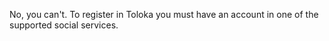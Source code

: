 <Cut title="I don't have a social account. Can I register in Toloka using email address only?">

No, you can't. To register in Toloka you must have an account in one of the supported social services.

</Cut>